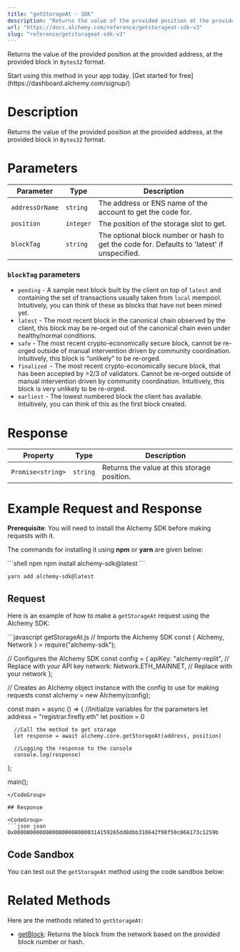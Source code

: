 ```yaml
---
title: "getStorageAt - SDK"
description: "Returns the value of the provided position at the provided address, at the provided block in Bytes32 format."
url: "https://docs.alchemy.com/reference/getstorageat-sdk-v3"
slug: "reference/getstorageat-sdk-v3"
---
```


Returns the value of the provided position at the provided address, at the provided block in `Bytes32` format.

<Tip title="Don’t have an API key?" icon="star">
  Start using this method in your app today. [Get started for free](https://dashboard.alchemy.com/signup/)
</Tip>

# Description

Returns the value of the provided position at the provided address, at the provided block in `Bytes32` format.

# Parameters

| Parameter       | Type      | Description                                                                                 |
| --------------- | --------- | ------------------------------------------------------------------------------------------- |
| `addressOrName` | `string`  | The address or ENS name of the account to get the code for.                                 |
| `position`      | `integer` | The position of the storage slot to get.                                                    |
| `blockTag`      | `string`  | The optional block number or hash to get the code for. Defaults to 'latest' if unspecified. |

### `blockTag` parameters

* `pending` - A sample next block built by the client on top of `latest` and containing the set of transactions usually taken from `local` mempool. Intuitively, you can think of these as blocks that have not been mined yet.
* `latest` - The most recent block in the canonical chain observed by the client, this block may be re-orged out of the canonical chain even under healthy/normal conditions.
* `safe` - The most recent crypto-economically secure block, cannot be re-orged outside of manual intervention driven by community coordination. Intuitively, this block is “unlikely” to be re-orged.
* `finalized `- The most recent crypto-economically secure block, that has been accepted by >2/3 of validators. Cannot be re-orged outside of manual intervention driven by community coordination. Intuitively, this block is very unlikely to be re-orged.
* `earliest` - The lowest numbered block the client has available. Intuitively, you can think of this as the first block created.

# Response

| Property          | Type     | Description                                 |
| ----------------- | -------- | ------------------------------------------- |
| `Promise<string>` | `string` | Returns the value at this storage position. |

# Example Request and Response

**Prerequisite**: You will need to install the Alchemy SDK before making requests with it.

The commands for installing it using **npm** or **yarn** are given below:

<CodeGroup>
  ```shell npm
  npm install alchemy-sdk@latest
  ```

  ```shell yarn
  yarn add alchemy-sdk@latest
  ```
</CodeGroup>

## Request

Here is an example of how to make a `getStorageAt` request using the Alchemy SDK:

<CodeGroup>
  ```javascript getStorageAt.js
  // Imports the Alchemy SDK
  const { Alchemy, Network } = require("alchemy-sdk");

  // Configures the Alchemy SDK
  const config = {
      apiKey: "alchemy-replit", // Replace with your API key
      network: Network.ETH_MAINNET, // Replace with your network
  };

  // Creates an Alchemy object instance with the config to use for making requests
  const alchemy = new Alchemy(config);

  const main = async () => {
      //Initialize variables for the parameters
      let address = "registrar.firefly.eth"
      let position =  0
      
      //Call the method to get storage
      let response = await alchemy.core.getStorageAt(address, position)

      //Logging the response to the console
      console.log(response)
  };

  main();
  ```
</CodeGroup>

## Response

<CodeGroup>
  ```json json
  0x000000000000000000000000314159265dd8dbb310642f98f50c066173c1259b
  ```
</CodeGroup>

## Code Sandbox

You can test out the `getStorageAt` method using the code sandbox below:

# Related Methods

Here are the methods related to `getStorageAt`:

* [getBlock](/reference/getblock-sdk): Returns the block from the network based on the provided block number or hash.
